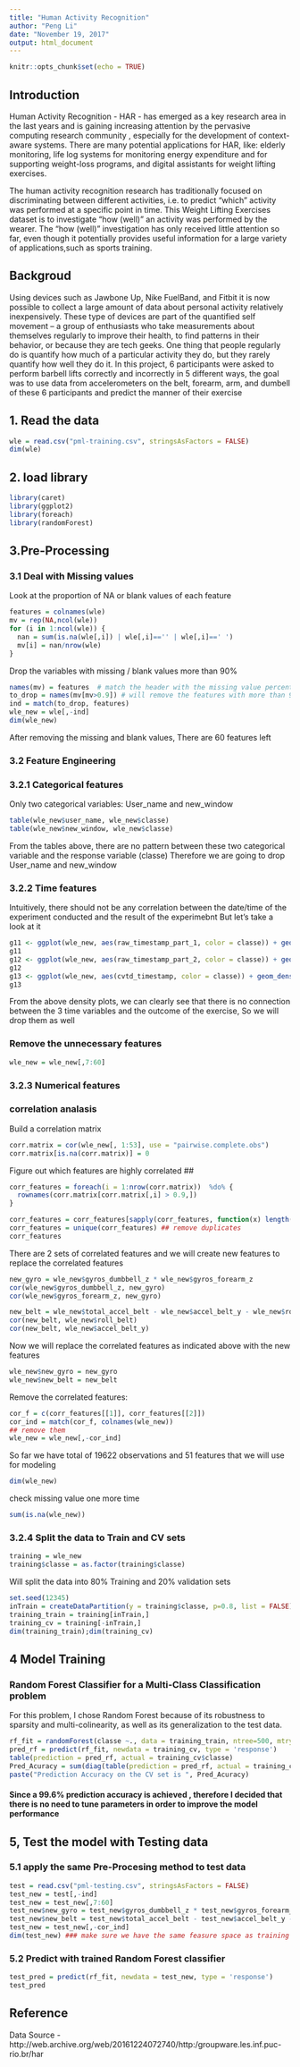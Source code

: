 ---
title: "Human Activity Recognition"
author: "Peng Li"
date: "November 19, 2017"
output: html_document
---

```{r setup, include=FALSE}
knitr::opts_chunk$set(echo = TRUE)
```

## Introduction

Human Activity Recognition - HAR - has emerged as a key research area in the last years and is gaining increasing attention by the pervasive computing research community , especially for the development of context-aware systems. There are many potential applications for HAR, like: elderly monitoring, life log systems for monitoring energy expenditure and for supporting weight-loss programs, and digital assistants for weight lifting exercises.

The human activity recognition research has traditionally focused on discriminating between different activities, i.e. to predict "which" activity was performed at a specific point in time. This Weight Lifting Exercises dataset is to investigate "how (well)" an activity was performed by the wearer. The "how (well)" investigation has only received little attention so far, even though it potentially provides useful information for a large variety of applications,such as sports training.

## Backgroud

Using devices such as Jawbone Up, Nike FuelBand, and Fitbit it is now possible to collect a large amount of data about personal activity relatively inexpensively. These type of devices are part of the quantified self movement – a group of enthusiasts who take measurements about themselves regularly to improve their health, to find patterns in their behavior, or because they are tech geeks. One thing that people regularly do is quantify how much of a particular activity they do, but they rarely quantify how well they do it. In this project, 6 participants were asked to perform barbell lifts correctly and incorrectly in 5 different ways, the goal was to use data from accelerometers on the belt, forearm, arm, and dumbell of these 6 participants and predict the manner of their exercise


## 1. Read the data
```{r}
wle = read.csv("pml-training.csv", stringsAsFactors = FALSE)
dim(wle)
```

## 2. load library
```{r results='hide', message=FALSE, warning=FALSE}
library(caret)
library(ggplot2)
library(foreach)
library(randomForest)
```

## 3.Pre-Processing

### 3.1 Deal with Missing values

Look at the proportion of NA or blank values of each feature
```{r}
features = colnames(wle)
mv = rep(NA,ncol(wle))
for (i in 1:ncol(wle)) {
  nan = sum(is.na(wle[,i]) | wle[,i]=='' | wle[,i]==' ')
  mv[i] = nan/nrow(wle)
}
```

Drop the variables with missing / blank values more than 90%
```{r}
names(mv) = features  # match the header with the missing value percentage
to_drop = names(mv[mv>0.9]) # will remove the features with more than 90% missing value
ind = match(to_drop, features)  
wle_new = wle[,-ind]
dim(wle_new) 
```

After removing the missing and blank values, There are 60 features left

### 3.2 Feature Engineering

### 3.2.1 Categorical features

Only two categorical variables: User_name and new_window

```{r}
table(wle_new$user_name, wle_new$classe)
table(wle_new$new_window, wle_new$classe) 
```

From the tables above, there are no pattern between these two categorical variable and the response variable (classe)
Therefore we are going to drop User_name and new_window

### 3.2.2 Time features

Intuitively, there should not be any correlation between the date/time of the experiment conducted and the result of the experimebnt
But let's take a look at it

```{r}
g11 <- ggplot(wle_new, aes(raw_timestamp_part_1, color = classe)) + geom_density()
g11
g12 <- ggplot(wle_new, aes(raw_timestamp_part_2, color = classe)) + geom_density()
g12
g13 <- ggplot(wle_new, aes(cvtd_timestamp, color = classe)) + geom_density()
g13 
```

From the above density plots, we can clearly see that there is no connection between the 3 time variables and the outcome of the exercise, So we will drop them as well

### Remove the unnecessary features
  
```{r}
wle_new = wle_new[,7:60]
```

### 3.2.3 Numerical features

### correlation analasis

Build a correlation matrix

```{r}
corr.matrix = cor(wle_new[, 1:53], use = "pairwise.complete.obs")
corr.matrix[is.na(corr.matrix)] = 0
```

Figure out which features are highly correlated ##
```{r}
corr_features = foreach(i = 1:nrow(corr.matrix))  %do% {
  rownames(corr.matrix[corr.matrix[,i] > 0.9,])
}

corr_features = corr_features[sapply(corr_features, function(x) length(x) > 0 )] ## remove empty rows
corr_features = unique(corr_features) ## remove duplicates
corr_features
```

There are 2 sets of correlated features and we will create new features to replace the correlated features

```{r}
new_gyro = wle_new$gyros_dumbbell_z * wle_new$gyros_forearm_z
cor(wle_new$gyros_dumbbell_z, new_gyro)
cor(wle_new$gyros_forearm_z, new_gyro)
```

```{r}
new_belt = wle_new$total_accel_belt - wle_new$accel_belt_y - wle_new$roll_belt
cor(new_belt, wle_new$roll_belt)
cor(new_belt, wle_new$accel_belt_y)
```

Now we will replace the correlated features as indicated above with the new features

```{r}
wle_new$new_gyro = new_gyro
wle_new$new_belt = new_belt
```

Remove the correlated features:

```{r}
cor_f = c(corr_features[[1]], corr_features[[2]])
cor_ind = match(cor_f, colnames(wle_new))
## remove them
wle_new = wle_new[,-cor_ind]
```

So far we have total of 19622 observations and 51 features that we will use for modeling

```{r}
dim(wle_new)
```

check missing value one more time

```{r}
sum(is.na(wle_new))
```

### 3.2.4 Split the data to Train and CV sets

```{r}
training = wle_new
training$classe = as.factor(training$classe)
```

Will split the data into 80% Training and 20% validation sets
```{r}
set.seed(12345)
inTrain = createDataPartition(y = training$classe, p=0.8, list = FALSE)
training_train = training[inTrain,]
training_cv = training[-inTrain,]
dim(training_train);dim(training_cv)
```

## 4 Model Training

### Random Forest Classifier for a Multi-Class Classification problem

For this problem, I chose Random Forest because of its robustness to sparsity and multi-colinearity, as well as its generalization to the test data.

```{r}
rf_fit = randomForest(classe ~., data = training_train, ntree=500, mtry=10)
pred_rf = predict(rf_fit, newdata = training_cv, type = 'response')
table(prediction = pred_rf, actual = training_cv$classe)
Pred_Acuracy = sum(diag(table(prediction = pred_rf, actual = training_cv$classe)))/length(training_cv$classe)
paste("Prediction Accuracy on the CV set is ", Pred_Acuracy)
```

#### Since a 99.6% prediction accuracy is achieved , therefore I decided that there is no need to tune parameters in order to improve the model performance


## 5, Test the model with Testing data

### 5.1 apply the same Pre-Procesing method to test data

```{r}
test = read.csv("pml-testing.csv", stringsAsFactors = FALSE)
test_new = test[,-ind]
test_new = test_new[,7:60]
test_new$new_gyro = test_new$gyros_dumbbell_z * test_new$gyros_forearm_z
test_new$new_belt = test_new$total_accel_belt - test_new$accel_belt_y - test_new$roll_belt
test_new = test_new[,-cor_ind]
dim(test_new) ### make sure we have the same feasure space as training data
```

### 5.2 Predict with trained Random Forest classifier

```{r}
test_pred = predict(rf_fit, newdata = test_new, type = 'response')
test_pred
```


## Reference

Data Source
    - http://web.archive.org/web/20161224072740/http:/groupware.les.inf.puc-rio.br/har


